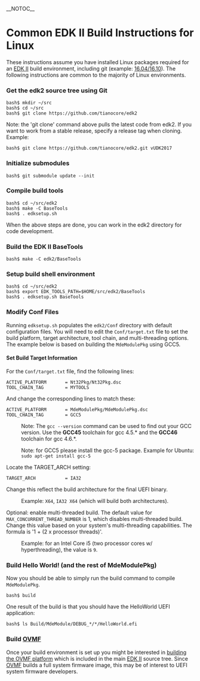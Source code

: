 __NOTOC__
=Common EDK II Build Instructions for Linux=

These instructions assume you have installed Linux packages required for an [[EDK II]] build environment, including git (example: [https://github.com/tianocore/tianocore.github.io/wiki/Using-EDK-II-with-Native-GCC#Ubuntu_1604_LTS__Ubuntu_1610|Ubuntu 16.04/16.10]). The following instructions are common to the majority of Linux environments.

===Get the edk2 source tree using Git ===

<pre>
bash$ mkdir ~/src
bash$ cd ~/src
bash$ git clone https://github.com/tianocore/edk2
</pre>

Note: the 'git clone' command above pulls the latest code from edk2. If you want to work from a stable release, specify a release tag when cloning. Example:

<pre>
bash$ git clone https://github.com/tianocore/edk2.git vUDK2017
</pre>

===Initialize submodules===

<pre>
bash$ git submodule update --init
</pre>

===Compile build tools ===

<pre>
bash$ cd ~/src/edk2
bash$ make -C BaseTools
bash$ . edksetup.sh
</pre>

When the above steps are done, you can work in the edk2 directory for code development.

===Build the EDK II BaseTools===

<pre>
bash$ make -C edk2/BaseTools
</pre>

===Setup build shell environment===

<pre>
bash$ cd ~/src/edk2
bash$ export EDK_TOOLS_PATH=$HOME/src/edk2/BaseTools
bash$ . edksetup.sh BaseTools
</pre>

===Modify Conf Files===

Running <code>edksetup.sh</code> populates the <code>edk2/Conf</code> directory with default configuration files. You will need to edit the <code>Conf/target.txt</code> file to set the build platform, target architecture, tool chain, and multi-threading options. The example below is based on building the <code>MdeModulePkg</code> using GCC5.

====Set Build Target Information====

For the <code>Conf/target.txt</code> file, find the following lines:

<pre>
ACTIVE_PLATFORM       = Nt32Pkg/Nt32Pkg.dsc
TOOL_CHAIN_TAG        = MYTOOLS
</pre>

And change the corresponding lines to match these:

<pre>
ACTIVE_PLATFORM       = MdeModulePkg/MdeModulePkg.dsc
TOOL_CHAIN_TAG        = GCC5
</pre>

:Note: The <code>gcc --version</code> command can be used to find out your GCC version.  Use the '''GCC45''' toolchain for gcc 4.5.* and the '''GCC46''' toolchain for gcc 4.6.*.

:Note: for GCC5 please install the gcc-5 package. Example for Ubuntu: <code>sudo apt-get install gcc-5</code>

Locate the TARGET_ARCH setting:

<pre>
TARGET_ARCH           = IA32
</pre>

Change this reflect the build architecture for the final UEFI binary.

:Example: <code>X64</code>, <code>IA32 X64</code> (which will build both architectures).

Optional: enable multi-threaded build. The default value for <code>MAX_CONCURRENT_THREAD_NUMBER</code> is 1, which disables multi-threaded build. Change this value based on your system's multi-threading capabilities. The formula is '1 + (2 x processor threads)'.

:Example: for an Intel Core i5 (two processor cores w/ hyperthreading), the value is <code>9</code>.

===Build Hello World!  (and the rest of MdeModulePkg)===

Now you should be able to simply run the build command to compile <code>MdeModulePkg</code>.

<pre>
bash$ build
</pre>

One result of the build is that you should have the HelloWorld UEFI application:
<pre>
bash$ ls Build/MdeModule/DEBUG_*/*/HelloWorld.efi
</pre>

===Build [[OVMF]]===

Once your build environment is set up you might be interested in [[How to build OVMF|building the OVMF platform]] which is included in the main [[EDK II]] source tree.  Since [[OVMF]] builds a full system firmware image, this may be of interest to UEFI system firmware developers.
